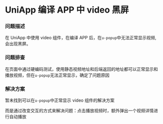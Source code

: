 # UniApp 编译 APP 中 video 黑屏

### 问题描述

在 UniApp 中使用 video 组件，在编译 APP 后，在`u-popup`中无法正常显示视频,会出现黑屏。

### 问题排查

在页面中通过硬编码测试，使用静态视频地址和后端返回的地址都可以正常显示和播放视频，但在`u-popup`无法正常显示，确定了问题原因

### 解决方案

暂未找到可以在`u-popup`中正常显示 video 组件的解决方案

而是通过改变交互的方式来解决问题：点击播放视频时，额外弹出一个视频详情进行自动播放
